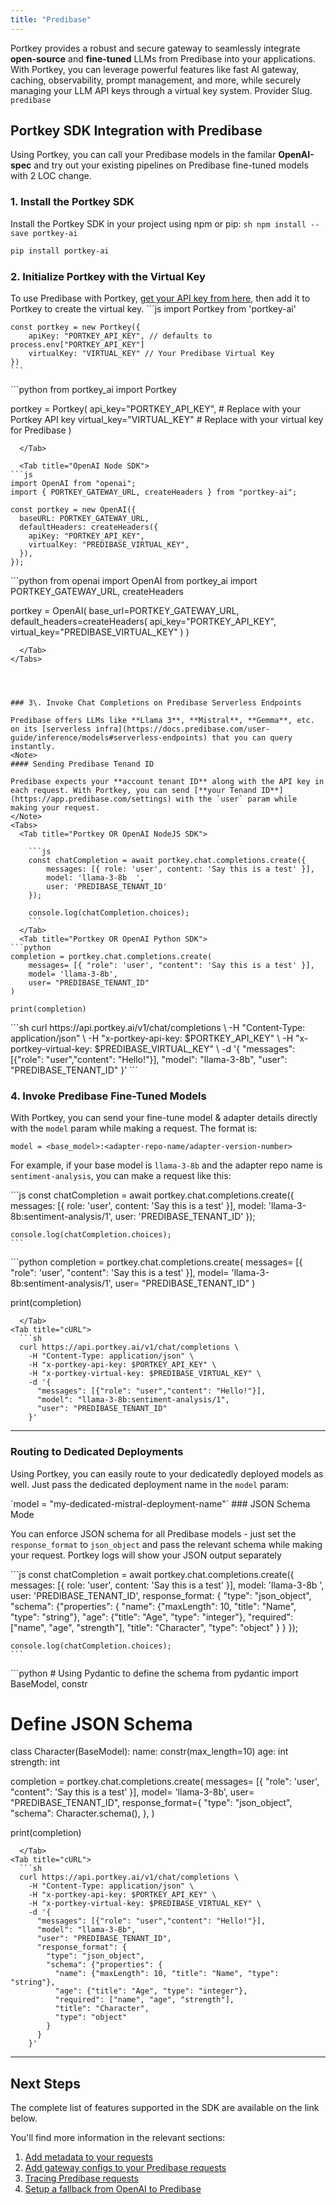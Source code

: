 ```yaml
---
title: "Predibase"
---
```


Portkey provides a robust and secure gateway to seamlessly integrate **open-source** and **fine-tuned** LLMs from Predibase into your applications. With Portkey, you can leverage powerful features like fast AI gateway, caching, observability, prompt management, and more, while securely managing your LLM API keys through a virtual key system.
<Note>
Provider Slug. `predibase`
</Note>
## Portkey SDK Integration with Predibase

Using Portkey, you can call your Predibase models in the familar **OpenAI-spec** and try out your existing pipelines on Predibase fine-tuned models with 2 LOC change.

### 1\. Install the Portkey SDK

Install the Portkey SDK in your project using npm or pip:
<Tabs>
  <Tab title="NodeJS">
    ```sh
    npm install --save portkey-ai
    ```
  </Tab>
  <Tab title="Python">
```sh
pip install portkey-ai
```
  </Tab>

</Tabs>




### 2\. Initialize Portkey with the Virtual Key

To use Predibase with Portkey, [get your API key from here](https://app.predibase.com/settings), then add it to Portkey to create the virtual key.
<Tabs>
  <Tab title="NodeJS SDK">
    ```js
    import Portkey from 'portkey-ai'

    const portkey = new Portkey({
        apiKey: "PORTKEY_API_KEY", // defaults to process.env["PORTKEY_API_KEY"]
        virtualKey: "VIRTUAL_KEY" // Your Predibase Virtual Key
    })
    ```
  </Tab>
  <Tab title="Python SDK">
```python
from portkey_ai import Portkey

portkey = Portkey(
    api_key="PORTKEY_API_KEY",  # Replace with your Portkey API key
    virtual_key="VIRTUAL_KEY"   # Replace with your virtual key for Predibase
)
```
  </Tab>

  <Tab title="OpenAI Node SDK">
```js
import OpenAI from "openai";
import { PORTKEY_GATEWAY_URL, createHeaders } from "portkey-ai";

const portkey = new OpenAI({
  baseURL: PORTKEY_GATEWAY_URL,
  defaultHeaders: createHeaders({
    apiKey: "PORTKEY_API_KEY",
    virtualKey: "PREDIBASE_VIRTUAL_KEY",
  }),
});
```
  </Tab>
  <Tab title="OpenAI Python SDK">
```python
from openai import OpenAI
from portkey_ai import PORTKEY_GATEWAY_URL, createHeaders

portkey = OpenAI(
    base_url=PORTKEY_GATEWAY_URL,
    default_headers=createHeaders(
        api_key="PORTKEY_API_KEY",
        virtual_key="PREDIBASE_VIRTUAL_KEY"
    )
)
```
  </Tab>
</Tabs>




### 3\. Invoke Chat Completions on Predibase Serverless Endpoints

Predibase offers LLMs like **Llama 3**, **Mistral**, **Gemma**, etc. on its [serverless infra](https://docs.predibase.com/user-guide/inference/models#serverless-endpoints) that you can query instantly.
<Note>
#### Sending Predibase Tenand ID

Predibase expects your **account tenant ID** along with the API key in each request. With Portkey, you can send [**your Tenand ID**](https://app.predibase.com/settings) with the `user` param while making your request.
</Note>
<Tabs>
  <Tab title="Portkey OR OpenAI NodeJS SDK">

    ```js
    const chatCompletion = await portkey.chat.completions.create({
        messages: [{ role: 'user', content: 'Say this is a test' }],
        model: 'llama-3-8b	',
        user: 'PREDIBASE_TENANT_ID'
    });

    console.log(chatCompletion.choices);
    ```
  </Tab>
  <Tab title="Portkey OR OpenAI Python SDK">
```python
completion = portkey.chat.completions.create(
    messages= [{ "role": 'user', "content": 'Say this is a test' }],
    model= 'llama-3-8b',
    user= "PREDIBASE_TENANT_ID"
)

print(completion)
```
  </Tab>
<Tab title="cURL">
  ```sh
  curl https://api.portkey.ai/v1/chat/completions \
    -H "Content-Type: application/json" \
    -H "x-portkey-api-key: $PORTKEY_API_KEY" \
    -H "x-portkey-virtual-key: $PREDIBASE_VIRTUAL_KEY" \
    -d '{
      "messages": [{"role": "user","content": "Hello!"}],
      "model": "llama-3-8b",
      "user": "PREDIBASE_TENANT_ID"
    }'
  ```
  </Tab>

</Tabs>



### 4\. Invoke Predibase Fine-Tuned Models

With Portkey, you can send your fine-tune model & adapter details directly with the `model` param while making a request.
<Note>
The format is:

`model = <base_model>:<adapter-repo-name/adapter-version-number>`
</Note>

For example, if your base model is `llama-3-8b` and the adapter repo name is `sentiment-analysis`, you can make a request like this:

<Tabs>
  <Tab title="Portkey OR OpenAI NodeJS SDK">
    ```js
    const chatCompletion = await portkey.chat.completions.create({
        messages: [{ role: 'user', content: 'Say this is a test' }],
        model: 'llama-3-8b:sentiment-analysis/1',
        user: 'PREDIBASE_TENANT_ID'
    });

    console.log(chatCompletion.choices);
    ```
  </Tab>
  <Tab title="Portkey OR OpenAI Python SDK">
```python
completion = portkey.chat.completions.create(
    messages= [{ "role": 'user', "content": 'Say this is a test' }],
    model= 'llama-3-8b:sentiment-analysis/1',
    user= "PREDIBASE_TENANT_ID"
)

print(completion)
```
  </Tab>
<Tab title="cURL">
  ```sh
  curl https://api.portkey.ai/v1/chat/completions \
    -H "Content-Type: application/json" \
    -H "x-portkey-api-key: $PORTKEY_API_KEY" \
    -H "x-portkey-virtual-key: $PREDIBASE_VIRTUAL_KEY" \
    -d '{
      "messages": [{"role": "user","content": "Hello!"}],
      "model": "llama-3-8b:sentiment-analysis/1",
      "user": "PREDIBASE_TENANT_ID"
    }'
  ```
  </Tab>

</Tabs>



---

### Routing to Dedicated Deployments

Using Portkey, you can easily route to your dedicatedly deployed models as well. Just pass the dedicated deployment name in the `model` param:

<Note>
`model = "my-dedicated-mistral-deployment-name"`
</Note>
### JSON Schema Mode

You can enforce JSON schema for all Predibase models - just set the `response_format` to `json_object` and pass the relevant schema while making your request. Portkey logs will show your JSON output separately

<Tabs>
  <Tab title="Portkey OR OpenAI NodeJS SDK">
    ```js
    const chatCompletion = await portkey.chat.completions.create({
        messages: [{ role: 'user', content: 'Say this is a test' }],
        model: 'llama-3-8b	',
        user: 'PREDIBASE_TENANT_ID',
        response_format: {
          "type": "json_object",
          "schema": {"properties": {
            "name": {"maxLength": 10, "title": "Name", "type": "string"},
            "age": {"title": "Age", "type": "integer"},
            "required": ["name", "age", "strength"],
            "title": "Character",
            "type": "object"
          }
        }
    });

    console.log(chatCompletion.choices);
    ```
  </Tab>
  <Tab title="Portkey OR OpenAI Python SDK">
```python
# Using Pydantic to define the schema
from pydantic import BaseModel, constr

# Define JSON Schema
class Character(BaseModel):
    name: constr(max_length=10)
    age: int
    strength: int

completion = portkey.chat.completions.create(
    messages= [{ "role": 'user', "content": 'Say this is a test' }],
    model= 'llama-3-8b',
    user= "PREDIBASE_TENANT_ID",
    response_format={
        "type": "json_object",
        "schema": Character.schema(),
    },
)

print(completion)
```
  </Tab>
<Tab title="cURL">
  ```sh
  curl https://api.portkey.ai/v1/chat/completions \
    -H "Content-Type: application/json" \
    -H "x-portkey-api-key: $PORTKEY_API_KEY" \
    -H "x-portkey-virtual-key: $PREDIBASE_VIRTUAL_KEY" \
    -d '{
      "messages": [{"role": "user","content": "Hello!"}],
      "model": "llama-3-8b",
      "user": "PREDIBASE_TENANT_ID",
      "response_format": {
        "type": "json_object",
        "schema": {"properties": {
          "name": {"maxLength": 10, "title": "Name", "type": "string"},
          "age": {"title": "Age", "type": "integer"},
          "required": ["name", "age", "strength"],
          "title": "Character",
          "type": "object"
        }
      }
    }'
  ```
  </Tab>

</Tabs>



---

## Next Steps

The complete list of features supported in the SDK are available on the link below.

<Card title="SDK" href="/api-reference/portkey-sdk-client">
</Card>

You'll find more information in the relevant sections:

1. [Add metadata to your requests](/product/observability/metadata)
2. [Add gateway configs to your Predibase requests](/product/ai-gateway/configs)
3. [Tracing Predibase requests](/product/observability/traces)
4. [Setup a fallback from OpenAI to Predibase](/product/ai-gateway/fallbacks)
